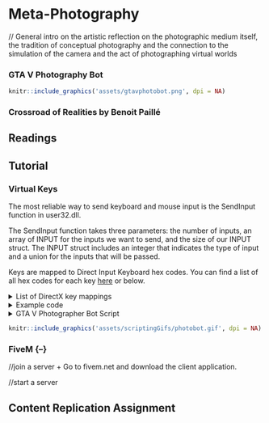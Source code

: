 # Meta-Photography

// General intro on the artistic reflection on the photographic medium itself, the tradition of conceptual photography and the connection to the simulation of the camera and the act of photographing virtual worlds

### GTA V Photography Bot {-}

```r
knitr::include_graphics('assets/gtavphotobot.png', dpi = NA)
```


### Crossroad of Realities by Benoit Paillé {-}


## Readings {-}

## Tutorial {-}

### Virtual Keys {-}

The most reliable way to send keyboard and mouse input is the SendInput function in user32.dll. 

The SendInput function takes three parameters: the number of inputs, an array of INPUT for the inputs we want to send, and the size of our INPUT struct. The INPUT struct includes an integer that indicates the type of input and a union for the inputs that will be passed. 

Keys are mapped to Direct Input Keyboard hex codes. You can find a list of all hex codes for each key [here](http://www.flint.jp/misc/?q=dik&lang=en) or below.

<details>
  <summary>List of DirectX key mappings</summary>

```
Value	Macro	      Symbol
------------------------
0x01	DIK_ESCAPE  Esc	
0x02	DIK_1	      1	
0x03	DIK_2	      2	
0x04	DIK_3	      3	
0x05	DIK_4	      4	
0x06	DIK_5	      5	
0x07	DIK_6	      6	
0x08	DIK_7	      7	
0x09	DIK_8	      8	
0x0A	DIK_9	      9	
0x0B	DIK_0	      0	
0x0C	DIK_MINUS	  -	
0x0D	DIK_EQUALS	=	
0x0E	DIK_BACK	  Back Space	
0x0F	DIK_TAB	    Tab	
0x10	DIK_Q	      Q	
0x11	DIK_W	      W	
0x12	DIK_E	      E	
0x13	DIK_R	      R	
0x14	DIK_T	      T	
0x15	DIK_Y	      Y	
0x16	DIK_U	      U	
0x17	DIK_I	      I	
0x18	DIK_O	      O	
0x19	DIK_P	      P	
0x1A	DIK_LBRACKET  [	
0x1B	DIK_RBRACKET  ]	
0x1C	DIK_RETURN	Enter	
0x1D	DIK_LContol	Ctrl (Left)	
0x1E	DIK_A	      A	
0x1F	DIK_S	      S	
0x20	DIK_D	      D	
0x21	DIK_F	      F	
0x22	DIK_G	      G	
0x23	DIK_H	      H	
0x24	DIK_J	      J	
0x25	DIK_K	      K	
0x26	DIK_L	      L	
0x27	DIK_SEMICOLON	;	
0x28	DIK_APOSTROPHE	'	
0x29	DIK_GRAVE	  `	
0x2A	DIK_LSHIFT	Shift (Left)	
0x2B	DIK_BACKSLASH	\	
0x2C	DIK_Z	      Z	
0x2D	DIK_X	      X	
0x2E	DIK_C	      C	
0x2F	DIK_V	      V	
0x30	DIK_B	      B	
0x31	DIK_N	      N	
0x32	DIK_M	      M	
0x33	DIK_COMMA	  ,	
0x34	DIK_PERIOD	.	
0x35	DIK_SLASH	  /	
0x36	DIK_RSHIFT	Shift (Right)	
0x37	DIK_MULTIPLY	* (Numpad)	
0x38	DIK_LMENU	  Alt (Left)	
0x39	DIK_SPACE	  Space	
0x3A	DIK_CAPITAL	Caps Lock
0x3B	DIK_F1	    F1	
0x3C	DIK_F2	    F2	
0x3D	DIK_F3	    F3	
0x3E	DIK_F4	    F4	
0x3F	DIK_F5	    F5	
0x40	DIK_F6	    F6	
0x41	DIK_F7	    F7	
0x42	DIK_F8	    F8	
0x43	DIK_F9	    F9	
0x44	DIK_F10	    F10	
0x45	DIK_NUMLOCK	Num Lock	
0x46	DIK_SCROLL	Scroll Lock	
0x47	DIK_NUMPAD7	7 (Numpad)	
0x48	DIK_NUMPAD8	8 (Numpad)	
0x49	DIK_NUMPAD9	9 (Numpad)	
0x4A	DIK_SUBTRACT  - (Numpad)	
0x4B	DIK_NUMPAD4	4 (Numpad)	
0x4C	DIK_NUMPAD5	5 (Numpad)	
0x4D	DIK_NUMPAD6	6 (Numpad)	
0x4E	DIK_ADD	    + (Numpad)	
0x4F	DIK_NUMPAD1	1 (Numpad)	
0x50	DIK_NUMPAD2	2 (Numpad)	
0x51	DIK_NUMPAD3	3 (Numpad)	
0x52	DIK_NUMPAD0	0 (Numpad)	
0x53	DIK_DECIMAL	. (Numpad)	
0x57	DIK_F11	    F11	
0x58	DIK_F12	    F12	
0x64	DIK_F13	    F13	(NEC PC-98)
0x65	DIK_F14	    F14	(NEC PC-98)
0x66	DIK_F15	    F15	(NEC PC-98)
0x70	DIK_KANA	  Kana	Japenese Keyboard
0x79	DIK_CONVERT	Convert	Japenese Keyboard
0x7B	DIK_NOCONVERT	No Convert	Japenese Keyboard
0x7D	DIK_YEN	    ¥	  Japenese Keyboard
0x8D	DIK_NUMPADEQUALS	=	NEC PC-98
0x90	DIK_CIRCUMFLEX	^	Japenese Keyboard
0x91	DIK_AT	    @	NEC PC-98
0x92	DIK_COLON	  :	NEC PC-98
0x93	DIK_UNDERLINE	_	NEC PC-98
0x94	DIK_KANJI	  Kanji	Japenese Keyboard
0x95	DIK_STOP	  Stop	NEC PC-98
0x96	DIK_AX	    (Japan AX)	
0x97	DIK_UNLABELED	(J3100)	
0x9C	DIK_NUMPADENTER	Enter (Numpad)	
0x9D	DIK_RCONTROL	Ctrl (Right)	
0xB3	DIK_NUMPADCOMMA	, (Numpad)	NEC PC-98
0xB5	DIK_DIVIDE	  / (Numpad)	
0xB7	DIK_SYSRQ	    Sys Rq	
0xB8	DIK_RMENU	    Alt (Right)	
0xC5	DIK_PAUSE	    Pause	
0xC7	DIK_HOME	    Home	
0xC8	DIK_UP	      ↑	(Arrow up)
0xC9	DIK_PRIOR	    Page Up	
0xCB	DIK_LEFT	    ←	(Arrow left)
0xCD	DIK_RIGHT	    →	(Arrow right)
0xCF	DIK_END	      End	
0xD0	DIK_DOWN	    ↓	(Arrow down)
0xD1	DIK_NEXT	    Page Down	
0xD2	DIK_INSERT	  Insert	
0xD3	DIK_DELETE	  Delete	
0xDB	DIK_LWIN	    Windows	
0xDC	DIK_RWIN	    Windows	
0xDD	DIK_APPS	    Menu	
0xDE	DIK_POWER	    Power	
0xDF	DIK_SLEEP	    Windows
```
  </details>



<details>
  <summary>Example code</summary>
  
  ```cs
using System;
using System.Collections.Generic;
using System.Linq;
using System.Text;
using System.Threading.Tasks;

using GTA;
using GTA.Math;
using System.Windows.Forms;
using System.Drawing;
using GTA.Native;
using System.IO;
using System.Runtime.InteropServices;

namespace moddingTutorial
{
    public class moddingTutorial : Script
    {
  
        //this bunch of stuff is to control keyboard and mouse
        [StructLayout(LayoutKind.Sequential)]
        public struct KeyboardInput
        {
            public ushort wVk;
            public ushort wScan;
            public uint dwFlags;
            public uint time;
            public IntPtr dwExtraInfo;
        }
        [StructLayout(LayoutKind.Sequential)]
        public struct MouseInput
        {
            public int dx;
            public int dy;
            public uint mouseData;
            public uint dwFlags;
            public uint time;
            public IntPtr dwExtraInfo;
        }
        [StructLayout(LayoutKind.Sequential)]
        public struct HardwareInput
        {
            public uint uMsg;
            public ushort wParamL;
            public ushort wParamH;
        }
        [StructLayout(LayoutKind.Explicit)]
        public struct InputUnion
        {
            [FieldOffset(0)] public MouseInput mi;
            [FieldOffset(0)] public KeyboardInput ki;
            [FieldOffset(0)] public HardwareInput hi;
        }
        public struct Input
        {
            public int type;
            public InputUnion u;
        }
        [Flags]
        public enum InputType
        {
            Mouse = 0,
            Keyboard = 1,
            Hardware = 2
        }
        [Flags]
        public enum KeyEventF
        {
            KeyDown = 0x0000,
            ExtendedKey = 0x0001,
            KeyUp = 0x0002,
            Unicode = 0x0004,
            Scancode = 0x0008
        }
        [Flags]
        public enum MouseEventF
        {
            Absolute = 0x8000,
            HWheel = 0x01000,
            Move = 0x0001,
            MoveNoCoalesce = 0x2000,
            LeftDown = 0x0002,
            LeftUp = 0x0004,
            RightDown = 0x0008,
            RightUp = 0x0010,
            MiddleDown = 0x0020,
            MiddleUp = 0x0040,
            VirtualDesk = 0x4000,
            Wheel = 0x0800,
            XDown = 0x0080,
            XUp = 0x0100
        }

        [DllImport("user32.dll", SetLastError = true)]
        private static extern uint SendInput(uint nInputs, Input[] pInputs, int cbSize);
        [DllImport("user32.dll")]
        private static extern IntPtr GetMessageExtraInfo();
        bool pressKey = false;

  
        public moddingTutorial()
        {
            this.Tick += onTick;
            this.KeyUp += onKeyUp;
            this.KeyDown += onKeyDown;
        }

        private void onTick(object sender, EventArgs e) //this function gets executed continuously 
        {
        }

        private void onKeyUp(object sender, KeyEventArgs e)
        {
        }

        private void onKeyDown(object sender, KeyEventArgs e)
        {
            
            if (e.KeyCode == Keys.H)
            {   
                //define the pressing of the arrow up key
                Input[] keyUP_press = new Input[]
                {
                  new Input
                  {
                    type = (int)InputType.Keyboard,
                    u = new InputUnion
                    {
                      ki = new KeyboardInput
                      {
                        wVk = 0,
                        wScan = 0xC8, // key ARROW UP
                        dwFlags = (uint)(KeyEventF.KeyDown | KeyEventF.Scancode), //key press
                        dwExtraInfo = GetMessageExtraInfo()
                      }
                    }
                  }
                };

                //define the release of the arrow up key
                Input[] keyUP_release = new Input[]
                {
                  new Input
                  {
                    type = (int)InputType.Keyboard,
                    u = new InputUnion
                    {
                      ki = new KeyboardInput
                      {
                        wVk = 0,
                        wScan = 0xC8, //key ARROW UP
                        dwFlags = (uint)(KeyEventF.KeyUp | KeyEventF.Scancode), //key release
                        dwExtraInfo = GetMessageExtraInfo()
                      }
                    }
                  }
                };
                
                //we need to send a key press and add a delay before releasing it otherwise it's too fast for the game to register it
                //send key press of arrow up key
                SendInput((uint)keyUP_press.Length, keyUP_press, Marshal.SizeOf(typeof(Input)));
                //delay half a second
                Wait(500);
                //send key release of arrow up key
                SendInput((uint)keyUP_release.Length, keyUP_release, Marshal.SizeOf(typeof(Input)));
            }
        }
    }
}
```
  </details>


<details>
  <summary>GTA V Photographer Bot Script</summary>
  
  ```cs
//#define debug


using System;
using System.Collections.Generic;
using System.Linq;
using System.Text;
using System.Threading.Tasks;

using GTA;
using GTA.Math;
using System.Windows.Forms;
using System.Drawing;
using GTA.Native;
using System.IO;
using System.Runtime.InteropServices;



namespace moddingTutorial
{
    public class moddingTutorial : Script
    {

        bool botOn = false; //turn the bot ON/OFF
        List<Vector3> switchLocations = new List<Vector3>(); //list of locations to teleport the character if in danger
        int index;

        //KEYBOARD AND MOUSE INPUT STUFF
        [StructLayout(LayoutKind.Sequential)]
        public struct KeyboardInput
        {
            public ushort wVk;
            public ushort wScan;
            public uint dwFlags;
            public uint time;
            public IntPtr dwExtraInfo;
        }
        [StructLayout(LayoutKind.Sequential)]
        public struct MouseInput
        {
            public int dx;
            public int dy;
            public uint mouseData;
            public uint dwFlags;
            public uint time;
            public IntPtr dwExtraInfo;
        }
        [StructLayout(LayoutKind.Sequential)]
        public struct HardwareInput
        {
            public uint uMsg;
            public ushort wParamL;
            public ushort wParamH;
        }
        [StructLayout(LayoutKind.Explicit)]
        public struct InputUnion
        {
            [FieldOffset(0)] public MouseInput mi;
            [FieldOffset(0)] public KeyboardInput ki;
            [FieldOffset(0)] public HardwareInput hi;
        }
        public struct Input
        {
            public int type;
            public InputUnion u;
        }
        [Flags]
        public enum InputType
        {
            Mouse = 0,
            Keyboard = 1,
            Hardware = 2
        }
        [Flags]
        public enum KeyEventF
        {
            KeyDown = 0x0000,
            ExtendedKey = 0x0001,
            KeyUp = 0x0002,
            Unicode = 0x0004,
            Scancode = 0x0008
        }
        [Flags]
        public enum MouseEventF
        {
            Absolute = 0x8000,
            HWheel = 0x01000,
            Move = 0x0001,
            MoveNoCoalesce = 0x2000,
            LeftDown = 0x0002,
            LeftUp = 0x0004,
            RightDown = 0x0008,
            RightUp = 0x0010,
            MiddleDown = 0x0020,
            MiddleUp = 0x0040,
            VirtualDesk = 0x4000,
            Wheel = 0x0800,
            XDown = 0x0080,
            XUp = 0x0100
        }


        [DllImport("user32.dll", SetLastError = true)]
        private static extern uint SendInput(uint nInputs, Input[] pInputs, int cbSize);
        [DllImport("user32.dll")]
        private static extern IntPtr GetMessageExtraInfo();
        bool pressKey = false;

        public moddingTutorial()
        {
            this.Tick += onTick;
            this.KeyUp += onKeyUp;
            this.KeyDown += onKeyDown;


            switchLocations.Add(new Vector3(-1578.27f, 5155.2f, 19.79865f)); //Submarine pier
            switchLocations.Add(new Vector3(82.81281f, 6432.408f, 31.31271f)); //
            switchLocations.Add(new Vector3(-237.6f, 5497.5f, 189.6f)); // 

            index = 0;
        }

        private void checkDanger()
        {
            if (Game.Player.Character.IsSwimming || Game.Player.Character.IsInCombat || Game.Player.Character.IsInMeleeCombat || Game.Player.Character.IsInWater)//(Function.Call<bool>(Hash.IS_PED_SWIMMING, Game.Player.Character))
            {
                //teleport to one of the locations
                Function.Call(Hash.SET_ENTITY_COORDS, Game.Player.Character, switchLocations[index].X, switchLocations[index].Y, switchLocations[index].Z, 0, 0, 1);

                //Move the index to the next location
                index++;
                if (index >= switchLocations.Count) index = 0;
#if (debug)
                UI.Notify("Teleport");
#endif
            }
        }

        private void onTick(object sender, EventArgs e) //this function gets executed continuously 
        {
            checkDanger();

            if (botOn)
            {
                //SET PLAYER INVINCIBLE
                Function.Call(Hash.SET_PLAYER_INVINCIBLE, Game.Player, true);

                //SET 1st PERSON VIEW
                Function.Call(Hash.SET_FOLLOW_PED_CAM_VIEW_MODE, 4);

                //TASK SEQUENCE
                TaskSequence mySeq = new TaskSequence();

                //WALK
                Random rndWalk = new Random();
                int Walk = (int)rndWalk.Next(-10, 10);
                //Game.Player.Character.Task.RunTo(Game.Player.Character.GetOffsetInWorldCoords(new Vector3(0, Run, 0)));
                mySeq.AddTask.GoTo(Game.Player.Character.GetOffsetInWorldCoords(new Vector3(Walk, 0, 0)));

                //RUN
                Random rndRun = new Random();
                int Run = (int)rndRun.Next(-10, 10);
                //Game.Player.Character.Task.RunTo(Game.Player.Character.GetOffsetInWorldCoords(new Vector3(0, Run, 0)));
                mySeq.AddTask.RunTo(Game.Player.Character.GetOffsetInWorldCoords(new Vector3(0, Run, 0)));

                //WANDER AROUND
                //Game.Player.Character.Task.WanderAround();
                mySeq.AddTask.WanderAround();
                
                mySeq.Close();
                Game.Player.Character.Task.PerformSequence(mySeq);

                //LET IT WANDER FOR RANDOM TIME
                Random rndWandering = new Random();
                int Wandering = (int)rndWandering.Next(13, 25);
                Wait(Wandering*1000);
                Game.Player.Character.Task.ClearAllImmediately();
                checkDanger();
                Wait(500);

                if (Game.Player.Character.IsStopped)
                {
                    //PHOTO TAKING STUFF (VIRTUAL KEYS)
                    
#if (debug)
                    UI.ShowSubtitle("take out phone", 1000); 
#endif
                    keyOut(0xC8, 1000); //Arrow UP
                    Wait(1000);
#if (debug)
                    UI.ShowSubtitle("move down", 1000);
#endif
                    keyOut(0xD0, 500); //Arrow DOWN
                    Wait(1000);
#if (debug)
                    UI.ShowSubtitle("take left", 1000); 
#endif
                    keyOut(0xCB, 500); //Arrow LEFT
                    Wait(1000);
#if (debug)
                    UI.ShowSubtitle("open app", 1000);
#endif
                    keyOut(0x1C, 500); //ENTER
                    Wait(3000);

                    //RANDOM ZOOM
                    //ZOOM IN
                    Random rndZoomIn = new Random();
                    int ZoomIn = (int)rndZoomIn.Next(4, 14);
#if (debug)
                    UI.ShowSubtitle("Zooooooming In " + ZoomIn + " times", 2000);
#endif
                    for (int i = 0; i < ZoomIn; i++)
                    {
                        mouseWheelOut(130);
                        Wait(20);
                    }
                    Wait(1000);
                    //ZOOM OUT
                    Random rndZoomOut = new Random();
                    int ZoomOut = (int)rndZoomOut.Next(2, 8);
#if (debug)
                    UI.ShowSubtitle("Zooooooming Out " + ZoomOut + " times", 2000);
#endif
                    for (int i = 0; i < ZoomOut; i++)
                    {
                        mouseWheelOut(unchecked((uint)-130));
                        Wait(20);
                    }
                    Wait(3000);

                    //TO DO: SMOOTH RANDOM MOUSE XY
                    /*Random rndCamMove = new Random();
                    int camMove = rndCamMove.Next(5, 10);
                    UI.ShowSubtitle("find the right framing", 1000 + (20 * camMove));
                    for (int i = 0; i < camMove; i++)
                    {
                        Random rndX = new Random();
                        Random rndY = new Random();
                        int newX = rndX.Next(-10, 10);
                        int newY = rndY.Next(-10, 10);
                        //mouseOut(newX*2, newY*2); //mouse xy
                        mouseOut(newX * 10, 0); //mouse xy
                        Wait(500);
                    }
                    Wait(2000);*/

                    //CHOOSE A RANDOM FILTER
                    Random rnd = new Random();
                    int filter = rnd.Next(14);
#if (debug)
                    UI.ShowSubtitle("choose a random filter", 1000 + (500 * filter));
#endif
                    for (int i = 0; i < filter; i++)
                    {
                        keyOut(0xD0, 500); //Arrow DOWN
                        Wait(500);
                    }
                    Wait(1000);

                    //TAKE PHOTO
#if (debug)
                    UI.ShowSubtitle("take photo", 1000);
#endif
                    keyOut(0x1C, 500); //ENTER
                    Wait(5000);

                    //DELETE PHOTO
#if (debug)
                    UI.ShowSubtitle("delete photo", 1000);
#endif
                    keyOut(0xD3, 500); //DELETE
                    Wait(2000);

                    //CLOSE THE CAMERA APP
#if (debug)
                    UI.ShowSubtitle("close app", 1000);
#endif
                    keyOut(0x0E, 500); //BACK SPACE
                    Wait(2000);

                    //PUT AWAY THE PHONE
#if (debug)
                    UI.ShowSubtitle("put away phone", 1000);
#endif
                    keyOut(0x0E, 500); //BACK SPACE
                    
                    Wait(2000);
                }
            }
        }

        
        //VIRTUAL MOUSE X AND Y MOVEMENT
        public static void mouseOut(int coordX, int coordY)
        {
            //mouse move xy
            Input[] inputs = new Input[]
            {
                new Input
                {
                    type = (int) InputType.Mouse,
                    u = new InputUnion
                    {
                        mi = new MouseInput
                        {
                            dx = coordX,
                            dy = coordY,
                            dwFlags = (uint)(MouseEventF.Move),
                            dwExtraInfo = GetMessageExtraInfo()
                        }
                    }
                }
            };
            SendInput((uint)inputs.Length, inputs, Marshal.SizeOf(typeof(Input)));
        }

        //VIRTUAL MOUSE WHEEL SCROLLING
        public static void mouseWheelOut(uint duration)
        {
            //mouse wheel
            Input[] inputs = new Input[]
            {
                new Input
                {
                    type = (int) InputType.Mouse,
                    u = new InputUnion
                    {
                        mi = new MouseInput
                        {
                            dx = 100,
                            dy = 100,
                            //time = 0,
                            mouseData = duration,
                            dwFlags = (uint)(MouseEventF.Wheel),
                            dwExtraInfo = GetMessageExtraInfo()
                        }
                    }
                }
            };
            SendInput((uint)inputs.Length, inputs, Marshal.SizeOf(typeof(Input)));
        }
        
        //VIRTUAL KEY PRESS AND RELEASE
        public static void keyOut(ushort hexKey, int delay)
        {
            //key pressed
            Input[] inputs = new Input[]
            {
                new Input
                {
                    type = (int)InputType.Keyboard,
                    u = new InputUnion
                    {
                        ki = new KeyboardInput
                        {
                            wVk = 0,
                            wScan = hexKey, //0xC8,
                            dwFlags = (uint)(KeyEventF.KeyDown | KeyEventF.Scancode),
                            dwExtraInfo = GetMessageExtraInfo()
                        }
                    }
                }
            };


            //key released
            Input[] inputs2 = new Input[]
            {
                new Input
                {
                    type = (int)InputType.Keyboard,
                    u = new InputUnion
                    {
                        ki = new KeyboardInput
                        {
                            wVk = 0,
                            wScan = hexKey, //0xC8,
                            dwFlags = (uint)(KeyEventF.KeyUp | KeyEventF.Scancode),
                            dwExtraInfo = GetMessageExtraInfo()
                        }
                    }
                }
            };

            //send key press / delay / release
            SendInput((uint)inputs.Length, inputs, Marshal.SizeOf(typeof(Input)));
            Wait(delay);
            SendInput((uint)inputs2.Length, inputs2, Marshal.SizeOf(typeof(Input)));

        }

        private void onKeyDown(object sender, KeyEventArgs e)
        {
           
        }
        private void onKeyUp(object sender, KeyEventArgs e)
        {
           if (e.KeyCode == Keys.H)
           {
              //SWITCH THE BOT ON/OFF
              botOn = !botOn;
              if(botOn) UI.ShowSubtitle("GTA V Photographer Bot is ON", 3000);
               else UI.ShowSubtitle("GTA V Photographer Bot is OFF", 3000);
  
           }
           if (e.KeyCode == Keys.J)
           {
              //TELEPORT MANUALLY
              Function.Call(Hash.SET_ENTITY_COORDS, Game.Player.Character, switchLocations[index].X, switchLocations[index].Y, switchLocations[index].Z, 0, 0, 1);
              index++;
              if (index >= switchLocations.Count) index = 0;
            }
        }
    }
}



  ```
  </details>



```r
knitr::include_graphics('assets/scriptingGifs/photobot.gif', dpi = NA)
```


### FiveM {–}

//join a server
+ Go to fivem.net and download the client application.

//start a server



## Content Replication Assignment {-}
